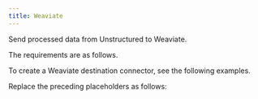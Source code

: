 ```yaml
---
title: Weaviate
---
```



<FirstTimeAPIDestinationConnector />

Send processed data from Unstructured to Weaviate.

The requirements are as follows.


<WeaviatePrerequisites />

To create a Weaviate destination connector, see the following examples.


<CodeGroup>
    <WeaviateSDK />
    <WeaviateAPIRESTCreate />
</CodeGroup>

Replace the preceding placeholders as follows:


<WeaviateAPIPlaceholders />

